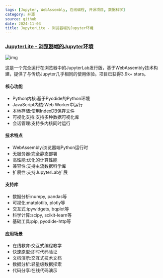 ```yaml
---
tags: [Jupyter, WebAssembly, 在线编程, 开源项目, 数据科学]
category: 开源
source: github
date: 2024-11-03
title: JupyterLite - 浏览器端的Jupyter环境
---
```


### [JupyterLite - 浏览器端的Jupyter环境](https://github.com/jupyterlite/jupyterlite)

![img](https://img.mengpeng.tech/i/2024/12/06/6752d00015c1d.webp)

这是一个完全运行在浏览器中的JupyterLab发行版，基于WebAssembly技术构建，提供了与传统Jupyter几乎相同的使用体验。项目已获得3.9k+ stars。

#### 核心功能
- Python内核:基于Pyodide的Python环境
- JavaScript内核:Web Worker中运行
- 本地存储:使用IndexDB保存文件
- 可视化支持:支持多种数据可视化库
- 会话管理:支持多内核同时运行

#### 技术特点
- WebAssembly:浏览器端Python运行时
- 无服务器:完全静态部署
- 高性能:优化的计算性能
- 兼容性:支持主流数据科学库
- 扩展性:支持JupyterLab扩展

#### 支持库
- 数据分析:numpy, pandas等
- 可视化:matplotlib, plotly等
- 交互式:ipywidgets, bqplot等
- 科学计算:scipy, scikit-learn等
- 基础工具:pip, pyodide-http等

#### 应用场景
- 在线教育:交互式编程教学
- 快速原型:即时代码验证
- 文档演示:交互式技术文档
- 数据分析:轻量级数据探索
- 代码分享:在线代码演示